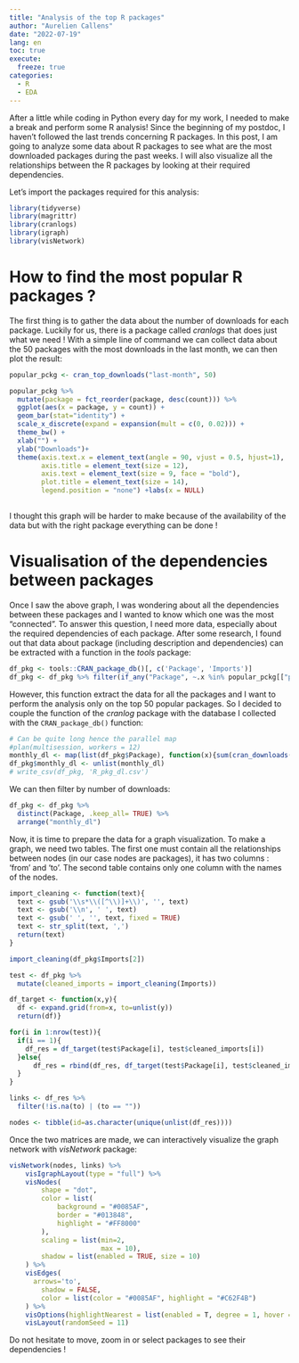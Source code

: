 ```yaml
---
title: "Analysis of the top R packages"
author: "Aurelien Callens"
date: "2022-07-19"
lang: en
toc: true
execute:
  freeze: true
categories:
  - R
  - EDA
---
```


After a little while coding in Python every day for my work, I needed to make a break and perform some R analysis! Since the beginning of my postdoc, I haven't followed the last trends concerning R packages. In this post, I am going to analyze some data about R packages to see what are the most downloaded packages during the past weeks. I will also visualize all the relationships between the R packages by looking at their required dependencies. 

Let's import the packages required for this analysis:

```r
library(tidyverse)
library(magrittr)
library(cranlogs)
library(igraph)
library(visNetwork)
```


# How to find the most popular R packages ? 

The first thing is to gather the data about the number of downloads for each package. Luckily for us, there is a package called *cranlogs* that does just what we need ! With a simple line of command we can collect data about the 50 packages with the most downloads in the last month, we can then plot the result:

```r
popular_pckg <- cran_top_downloads("last-month", 50)

popular_pckg %>%
  mutate(package = fct_reorder(package, desc(count))) %>% 
  ggplot(aes(x = package, y = count)) +
  geom_bar(stat="identity") + 
  scale_x_discrete(expand = expansion(mult = c(0, 0.02))) +
  theme_bw() +
  xlab("") +
  ylab("Downloads")+
  theme(axis.text.x = element_text(angle = 90, vjust = 0.5, hjust=1),
        axis.title = element_text(size = 12),
        axis.text = element_text(size = 9, face = "bold"),
        plot.title = element_text(size = 14),
        legend.position = "none") +labs(x = NULL)
  
```

I thought this graph will be harder to make because of the availability of the data but with the right package everything can be done !

# Visualisation of the dependencies between packages

Once I saw the above graph, I was wondering about all the dependencies between these packages and I wanted to know which one was the most "connected". To answer this question, I need more data, especially about the required dependencies of each package. After some research, I found out that data about package (including description and dependencies) can be extracted with a function in the *tools* package:

```r
df_pkg <- tools::CRAN_package_db()[, c('Package', 'Imports')]
df_pkg <- df_pkg %>% filter(if_any("Package", ~.x %in% popular_pckg[["package"]]))
```

However, this function extract the data for all the packages and I want to perform the analysis only on the top 50 popular packages. So I decided to couple the function of the *cranlog* package with the database I collected with the `CRAN_package_db()` function:

```r
# Can be quite long hence the parallel map
#plan(multisession, workers = 12)
monthly_dl <- map(list(df_pkg$Package), function(x){sum(cran_downloads(x, 'last-month')$count)})
df_pkg$monthly_dl <- unlist(monthly_dl)
# write_csv(df_pkg, 'R_pkg_dl.csv')
```

We can then filter by number of downloads:

```r
df_pkg <- df_pkg %>% 
  distinct(Package, .keep_all= TRUE) %>% 
  arrange("monthly_dl") 
```

Now, it is time to prepare the data for a graph visualization. To make a graph, we need two tables. The first one must contain all the relationships between nodes (in our case nodes are packages), it has two columns : 'from' and 'to'. The second table contains only one column with the names of the nodes. 

```r
import_cleaning <- function(text){
  text <- gsub('\\s*\\([^\\)]+\\)', '', text)
  text <- gsub('\\n', ' ', text)
  text <- gsub(' ', '', text, fixed = TRUE)
  text <- str_split(text, ',')
  return(text)
}

import_cleaning(df_pkg$Imports[2])

test <- df_pkg %>% 
  mutate(cleaned_imports = import_cleaning(Imports))

df_target <- function(x,y){
  df <- expand.grid(from=x, to=unlist(y))
  return(df)}

for(i in 1:nrow(test)){
  if(i == 1){
    df_res = df_target(test$Package[i], test$cleaned_imports[i])
  }else{
      df_res = rbind(df_res, df_target(test$Package[i], test$cleaned_imports[i]))
  }
}

links <- df_res %>% 
  filter(!is.na(to) | (to == ""))

nodes <- tibble(id=as.character(unique(unlist(df_res))))

```

Once the two matrices are made, we can interactively visualize the graph network with *visNetwork* package:

```r
visNetwork(nodes, links) %>%
    visIgraphLayout(type = "full") %>%
    visNodes(
        shape = "dot",
        color = list(
            background = "#0085AF",
            border = "#013848",
            highlight = "#FF8000"
        ),
        scaling = list(min=2,
                       max = 10),
        shadow = list(enabled = TRUE, size = 10)
    ) %>%
    visEdges(
      arrows='to',
        shadow = FALSE,
        color = list(color = "#0085AF", highlight = "#C62F4B")
    ) %>%
    visOptions(highlightNearest = list(enabled = T, degree = 1, hover = T)) %>% 
    visLayout(randomSeed = 11)

```

Do not hesitate to move, zoom in or select packages to see their dependencies ! 


